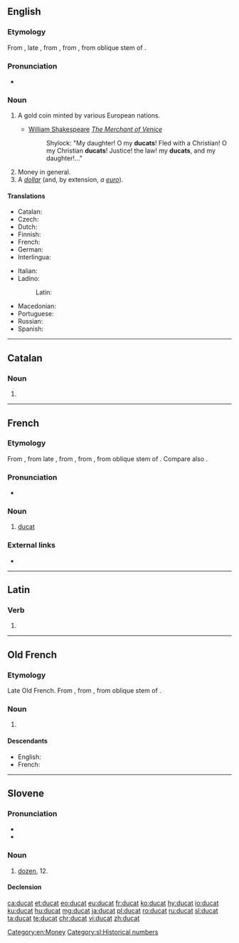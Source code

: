 {{also|ducât}}
==English==

===Etymology===
{{PIE root|en|dewk}}
From {{etyl|frm|en}}, late {{etyl|fro|en}} {{m|fro|ducat}}, from {{etyl|roa-oit|en}} {{m|it|ducato}}, from {{etyl|ML.|en}} {{m|la|ducatus}}, from oblique stem of {{m|la|dux||duke; leader}}.

===Pronunciation===
* {{IPA|lang=en|/ˈdʌkət/}}

===Noun===
{{wikipedia}}
{{en-noun}}

# {{lb|en|historical}} A gold coin minted by various European nations.
#* [[w:William Shakespeare|William Shakespeare]] ''[[w:The Merchant of Venice|The Merchant of Venice]]''
#*: Shylock: "My daughter! O my '''ducats'''! Fled with a Christian! O my Christian '''ducats'''! Justice! the law! my '''ducats''', and my daughter!..."
# Money in general.
# A ''[[dollar]]'' (and, by extension, ''a [[euro]]'').

====Translations====
{{trans-top|historical gold coin}}
* Catalan: {{t+|ca|ducat|m}}
* Czech: {{t+|cs|dukát|m}}
* Dutch: {{t+|nl|dukaat|m}}
* Finnish: {{t|fi|dukaatti}}
* French: {{t+|fr|ducat|m}}
* German: {{t|de|Dukat|m}}
* Interlingua: {{t|ia|ducato}}
{{trans-mid}}
* Italian: {{t+|it|ducato}}
* Ladino:
*: Latin: {{t|lad|dukado|m}}
* Macedonian: {{t|mk|дукат|m|tr=dúkat}}
* Portuguese: {{t+|pt|ducado|m}}
* Russian: {{t+|ru|дука́т|m}}
* Spanish: {{t+|es|ducado|m}}
{{trans-bottom}}

[[Category:en:Money]]

----

==Catalan==

===Noun===
{{ca-noun|m}}

# {{l|en|duchy}}

----

==French==

===Etymology===
From {{etyl|frm|fr}}, from late {{etyl|fro|fr}}, from {{etyl|roa-oit|fr}} {{m|it|ducato}}, from {{etyl|ML.|fr}} {{m|la|ducatus}}, from oblique stem of {{m|la|dux||duke; leader}}. Compare also {{m|fr|duché}}.

===Pronunciation===
* {{IPA|/dy.ka/|lang=fr}}

===Noun===
{{fr-noun|m}}

# [[#English|ducat]]

===External links===
* {{R:TLFi}}

----

==Latin==

===Verb===
{{la-verb-form|dūcat}}

# {{inflection of|dūcō||3|s|pres|actv|subj|lang=la}}

----

==Old French==

===Etymology===
Late Old French. From {{etyl|roa-oit|fro}} {{m|it|ducato}}, from {{etyl|ML.|fro}} {{m|la|ducatus}}, from oblique stem of {{m|la|dux||duke; leader}}.

===Noun===
{{fro-noun|m}}

# {{l|en|ducat}} {{gloss|historical coin}}

====Descendants====
* English: {{l|en|ducat}} {{qualifier|borrowed}}
* French: {{l|fr|ducat}}

----

==Slovene==

===Pronunciation===
* {{IPA|lang=sl|/ˈdùːtsat/|/ˈdúːtsat/}}
* {{sl-tonal|dúcat|dȗcat}}

===Noun===
{{sl-noun|dúcat|m-in|dúcata|dúcati}}

# [[dozen]], 12.

====Declension====
{{sl-decl-noun-m|dúcat}}

[[Category:sl:Historical numbers]]

[[ca:ducat]]
[[et:ducat]]
[[eo:ducat]]
[[eu:ducat]]
[[fr:ducat]]
[[ko:ducat]]
[[hy:ducat]]
[[io:ducat]]
[[ku:ducat]]
[[hu:ducat]]
[[mg:ducat]]
[[ja:ducat]]
[[pl:ducat]]
[[ro:ducat]]
[[ru:ducat]]
[[sl:ducat]]
[[ta:ducat]]
[[te:ducat]]
[[chr:ducat]]
[[vi:ducat]]
[[zh:ducat]]